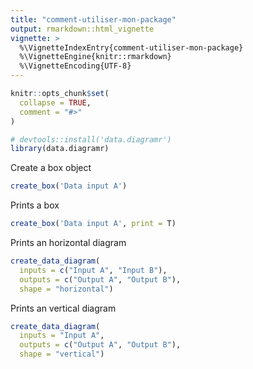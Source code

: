 ```yaml
---
title: "comment-utiliser-mon-package"
output: rmarkdown::html_vignette
vignette: >
  %\VignetteIndexEntry{comment-utiliser-mon-package}
  %\VignetteEngine{knitr::rmarkdown}
  %\VignetteEncoding{UTF-8}
---
```


```r
knitr::opts_chunk$set(
  collapse = TRUE,
  comment = "#>"
)
```

```r
# devtools::install('data.diagramr')
library(data.diagramr)
```


Create a box object
```r
create_box('Data input A')
```
Prints a box 
```r
create_box('Data input A', print = T)
```

Prints an horizontal diagram
```r
create_data_diagram(
  inputs = c("Input A", "Input B"), 
  outputs = c("Output A", "Output B"), 
  shape = "horizontal")

```
Prints an vertical diagram
```r
create_data_diagram(
  inputs = "Input A", 
  outputs = c("Output A", "Output B"), 
  shape = "vertical")

```

